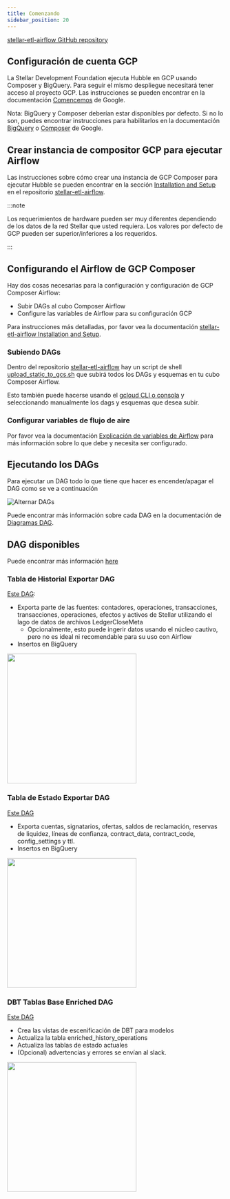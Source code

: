 ```yaml
---
title: Comenzando
sidebar_position: 20
---
```



[stellar-etl-airflow GitHub repository](https://github.com/stellar/stellar-etl-airflow/tree/master)

## Configuración de cuenta GCP

La Stellar Development Foundation ejecuta Hubble en GCP usando Composer y BigQuery. Para seguir el mismo despliegue necesitará tener acceso al proyecto GCP. Las instrucciones se pueden encontrar en la documentación [Comencemos](https://cloud.google.com/docs/get-started) de Google.

Nota: BigQuery y Composer deberían estar disponibles por defecto. Si no lo son, puedes encontrar instrucciones para habilitarlos en la documentación [BigQuery](https://cloud.google.com/bigquery?hl=en) o [Composer](https://cloud.google.com/composer?hl=en) de Google.

## Crear instancia de compositor GCP para ejecutar Airflow

Las instrucciones sobre cómo crear una instancia de GCP Composer para ejecutar Hubble se pueden encontrar en la sección [Installation and Setup](https://github.com/stellar/stellar-etl-airflow?tab=readme-ov-file#installation-and-setup) en el repositorio [stellar-etl-airflow](https://github.com/stellar/stellar-etl-airflow).

:::note

Los requerimientos de hardware pueden ser muy diferentes dependiendo de los datos de la red Stellar que usted requiera. Los valores por defecto de GCP pueden ser superior/inferiores a los requeridos.

:::

## Configurando el Airflow de GCP Composer

Hay dos cosas necesarias para la configuración y configuración de GCP Composer Airflow:

- Subir DAGs al cubo Composer Airflow
- Configure las variables de Airflow para su configuración GCP

Para instrucciones más detalladas, por favor vea la documentación [stellar-etl-airflow Installation and Setup](https://github.com/stellar/stellar-etl-airflow?tab=readme-ov-file#installation-and-setup).

### Subiendo DAGs

Dentro del repositorio [stellar-etl-airflow](https://github.com/stellar/stellar-etl-airflow) hay un script de shell [upload_static_to_gcs.sh](https://github.com/stellar/stellar-etl-airflow/blob/master/upload_static_to_gcs.sh) que subirá todos los DAGs y esquemas en tu cubo Composer Airflow.

Esto también puede hacerse usando el [gcloud CLI o consola](https://cloud.google.com/storage/docs/uploading-objects) y seleccionando manualmente los dags y esquemas que desea subir.

### Configurar variables de flujo de aire

Por favor vea la documentación [Explicación de variables de Airflow](https://github.com/stellar/stellar-etl-airflow?tab=readme-ov-file#airflow-variables-explication) para más información sobre lo que debe y necesita ser configurado.

## Ejecutando los DAGs

Para ejecutar un DAG todo lo que tiene que hacer es encender/apagar el DAG como se ve a continuación

![Alternar DAGs](/img/hubble/airflow_dag_toggle.png)

Puede encontrar más información sobre cada DAG en la documentación de [Diagramas DAG](https://github.com/stellar/stellar-etl-airflow?tab=readme-ov-file#dag-diagrams).

## DAG disponibles

Puede encontrar más información [here](https://github.com/stellar/stellar-etl-airflow/blob/master/README.md#public-dags)

### Tabla de Historial Exportar DAG

[Este DAG](https://github.com/stellar/stellar-etl-airflow/blob/master/dags/history_tables_dag.py):

- Exporta parte de las fuentes: contadores, operaciones, transacciones, transacciones, operaciones, efectos y activos de Stellar utilizando el lago de datos de archivos LedgerCloseMeta
  - Opcionalmente, esto puede ingerir datos usando el núcleo cautivo, pero no es ideal ni recomendable para su uso con Airflow
- Insertos en BigQuery

<img src={history_table_export} width="300" />

### Tabla de Estado Exportar DAG

[Este DAG](https://github.com/stellar/stellar-etl-airflow/blob/master/dags/state_table_dag.py)

- Exporta cuentas, signatarios, ofertas, saldos de reclamación, reservas de liquidez, líneas de confianza, contract_data, contract_code, config_settings y ttl.
- Insertos en BigQuery

<img src={state_table_export} width="300" />

### DBT Tablas Base Enriched DAG

[Este DAG](https://github.com/stellar/stellar-etl-airflow/blob/master/dags/dbt_enriched_base_tables_dag.py)

- Crea las vistas de escenificación de DBT para modelos
- Actualiza la tabla enriched_history_operations
- Actualiza las tablas de estado actuales
- (Opcional) advertencias y errores se envían al slack.

<img src={dbt_enriched_base_tables} width="300" />
